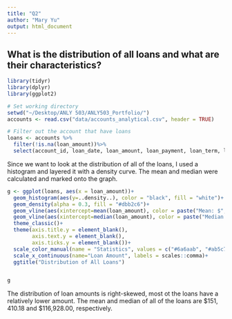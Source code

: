 ```yaml
---
title: "Q2"
author: "Mary Yu"
output: html_document
---
```


## What is the distribution of all loans and what are their characteristics?

```r
library(tidyr)
library(dplyr)
library(ggplot2)
```

```r
# Set working directory 
setwd("~/Desktop/ANLY 503/ANLY503_Portfolio/")
accounts <- read.csv("data/accounts_analytical.csv", header = TRUE)
```

```r
# Filter out the account that have loans
loans <- accounts %>%
  filter(!is.na(loan_amount))%>%
  select(account_id, loan_date, loan_amount, loan_payment, loan_term, loan_status, loan_default)
```

Since we want to look at the distribution of all of the loans, I used a histogram and layered it with a density curve. The mean and median were calculated and marked onto the graph. 
```r
g <- ggplot(loans, aes(x = loan_amount))+
  geom_histogram(aes(y=..density..), color = "black", fill = "white")+
  geom_density(alpha = 0.3, fill = "#dbb2c6")+
  geom_vline(aes(xintercept=mean(loan_amount), color = paste("Mean: $", round(mean(loan_amount), digits = 2))), linetype = "dashed", size = 1)+
  geom_vline(aes(xintercept=median(loan_amount), color = paste("Median: $", round(median(loan_amount), digits = 2))), linetype = "dashed", size = 1)+
  theme_classic()+  
  theme(axis.title.y = element_blank(),
        axis.text.y = element_blank(), 
        axis.ticks.y = element_blank())+
  scale_color_manual(name = "Statistics", values = c("#6a6aab", "#ab5c7a"))+
  scale_x_continuous(name="Loan Amount", labels = scales::comma)+
  ggtitle("Distribution of All Loans")


g
```

The distribution of loan amounts is right-skewed, most ot the loans have a relatively lower amount. The mean and median of all of the loans are \$151, 410.18 and \$116,928.00, respectively. 

